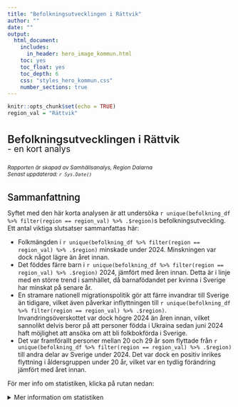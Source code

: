 ```yaml
---
title: "Befolkningsutvecklingen i Rättvik"
author: ""
date: ""
output: 
  html_document:
    includes:
      in_header: hero_image_kommun.html
    toc: yes
    toc_float: yes
    toc_depth: 6
    css: "styles_hero_kommun.css"
    number_sections: true
---
```


```r
knitr::opts_chunk$set(echo = TRUE)
region_val = "Rättvik"
```


<p style="font-weight: 600;font-size: 1.5rem;line-height:1;padding-top:15px">Befolkningsutvecklingen i Rättvik<br> <span style="font-weight: 400;font-size: 1.2rem">- en kort analys</span></p>

<style>
h1 { /* Header 1 */
  font-weight: 500;
  font-size: 1.3rem;
  color: #000000;
  margin-top: 2rem;
}
h2 { /* Header 2 */
  font-weight: 400;
  font-size: 1.1rem;
  color: #000000;
  margin-top: 1.5rem;
}
h3 { /* Header 3 */
  font-weight: 400;
  font-size: 1.1rem;
  color: #000000;
}
</style>

<p style = "font-size:12px">
<i>Rapporten är skapad av Samhällsanalys, Region Dalarna<br>
Senast uppdaterad: `r Sys.Date()`</i>
</p>

# Sammanfattning { - }
Syftet med den här korta analysen är att undersöka `r unique(befolkning_df %>% filter(region == region_val) %>% .$region)`s befolkningsutveckling. Ett antal viktiga slutsatser sammanfattas här:

* Folkmängden i `r unique(befolkning_df %>% filter(region == region_val) %>% .$region)` minskade under 2024. Minskningen var dock något lägre än året innan.
* Det föddes färre barn i `r unique(befolkning_df %>% filter(region == region_val) %>% .$region)` 2024, jämfört med åren innan. Detta är i linje med en större trend i samhället, då barnafödandet per kvinna i Sverige har minskat på senare år.
* En stramare nationell migrationspolitik gör att färre invandrar till Sverige än tidigare, vilket även påverkar inflyttningen till `r unique(befolkning_df %>% filter(region == region_val) %>% .$region)`. Invandringsöverskottet var dock högre 2024 än åren innan, vilket sannolikt delvis beror på att personer födda i Ukraina sedan juni 2024 haft möjlighet att ansöka om att bli folkbokförda i Sverige.
* Det var framförallt personer mellan 20 och 29 år som  flyttade från `r unique(befolkning_df %>% filter(region == region_val) %>% .$region)` till andra delar av Sverige under 2024. Det var dock en positiv inrikes flyttning i åldersgruppen under 20 år, vilket var en tydlig förändring jämfört med året innan.

För mer info om statistiken, klicka på rutan nedan:

<details>
<summary>Mer information om statistiken</summary>

<div title="Källa: SCB">I folkmängden som SCB publicerar ingår personer som är folkbokförda i landet. För att den som flyttar till Sverige ska bli folkbokförd ska personen ha för avsikt och rätt att stanna i Sverige i minst ett år. För personer som inte är medborgare i ett EU-land innebär det att det krävs ett uppehållstillstånd som gäller minst 12 månader för att bli folkbokförd. Till följd av Rysslands invasion av Ukraina den 24 februari 2022 har Europeiska unionen (EU) beslutat att aktivera massflyktsdirektivet, vilket innebär att personer från Ukraina utan individuell prövning ska erbjudas tidsbegränsat uppehålls- och arbetstillstånd inom EU. Personer som får uppehållstillstånd enligt massflyktsdirektivet ska i regel inte bli folkbokförda och ingå i den officiella befolkningsstatistiken. Läs mer [här](https://www.scb.se/hitta-statistik/statistik-efter-amne/befolkning-och-levnadsforhallanden/befolkningens-sammansattning-och-utveckling/befolkningsstatistik/produktrelaterat/Fordjupad-information/statistik-om-invandring---fragor-och-svar/){target="_blank"}. Sedan juni 2024 har dock personer födda i Ukraina haft möjlighet att ansöka om att bli folkbokförda i Sverige [(SCB)](https://www.scb.se/hitta-statistik/statistik-efter-amne/befolkning-och-levnadsforhallanden/befolkningens-sammansattning-och-utveckling/befolkningsstatistik/pong/statistiknyhet/namnlos/){target="_blank"}.

Under 2023 inledde Skatteverket ett arbete med att granska registret över folkbokförda. Det förde med sig att SCB avregistrerade flera tusen folkbokförda personer som visade sig inte längre bo i Sverige. I folkbokföringen har dessa registrerats som utvandrade till okänt utvandringsland. Detta arbete fortsatte under 2024. Läs mer [här](https://www.scb.se/pressmeddelande/sverige-gar-mot-lagsta-befolkningsokningen-pa-manga-ar/){target="_blank"}.

All data som används i rapporten är offentlig och finns under kategorin befolkning i SCB:s [Statistikdatabas](https://www.statistikdatabasen.scb.se/pxweb/sv/ssd/){target="_blank"}. Där finns även data för exempelvis befolkningsutvecklingen under 2024 på månadsbasis, något som inte behandlas i denna rapport.
</div>

# Hur har befolkningen förändrats?

I `r unique(befolkning_df %>% filter(region == region_val) %>% .$region)` har folkmängden minskat något sedan slutet på 1960-talet, från ca `r format(plyr::round_any(befolkning_df %>% filter(år == min(år),region == region_val ,variabel == "Folkmängd") %>% .$varde,100),big.mark=" ") ` invånare  år `r min(befolkning_df$år)` till ungefär `r format(plyr::round_any(befolkning_df %>% filter(år == max(år),region == region_val, variabel == "Folkmängd") %>% .$varde,100),big.mark=" ") ` invånare år `r max(befolkning_df$år)`. De största ökningarna skedde under 1970- och 1980-talen, då folkmängden ökade under längre perioder. Därefter skedde en stor minskning efter finanskrisen på 1990-talet, innan befolkningstillväxten återigen tog fart i mitten på 2010-talet. Under `r max(befolkning_df$år)` minskade folkmängden med `r abs(befolkning_df %>% filter(år == max(år),region == region_val, variabel == "Folkökning") %>% .$varde) ` personer, vilket var en något lägre minskning än året innan.

```r
gg_befolkning$Befolkningsutveckling_Rättvik
```

I fortsättningen av denna korta analys delas befolkningsutveckling upp i dess komponenter, födelsenetto, dvs. nettot av födda och döda, och flyttnetto, dvs. nettot av inrikes och utrikes flyttar.

# Födelsenetto

Under `r max(fodda_doda_df$år)` avled `r fodda_doda_df %>% filter(år == max(år),region == region_val,variabel == "Döda") %>% .$varde` personer boende i `r unique(befolkning_df %>% filter(region == region_val) %>% .$region)`, vilket är fler än året innan men färre än åren dessförrinnan. Jämfört med längre tillbaka i tiden dör ungefär lika många i kommunen idag som på slutet av 1960-talet. Man bör dock ha i åtanke att befolkningens åldersfördelning idag ser väsentligt annorlunda ut jämfört med då, vilket påverkar antalet döda (för en fördjupning, se rapporten för Dalarnas län). Den medicinska utvecklingen går framåt vilket medför att folk i genomsnitt lever längre idag.

När det gäller antalet födslar är trenden negativ om man jämför med framförallt det tidiga 1990-talet. Under 2000-talet har trenden dock varit mer stabil och antalet födslar har till och med ökat under vissa perioder. År `r max(fodda_doda_df$år)` föddes `r fodda_doda_df %>% filter(år == max(år),region == region_val,variabel == "födda") %>% .$varde` barn i `r unique(befolkning_df %>% filter(region == region_val) %>% .$region)`, vilket är något färre än året innan.

Nettot mellan födda och döda, se de svarta linjerna i diagrammet nedan, är alltid negativt i `r unique(befolkning_df %>% filter(region == region_val) %>% .$region)`, en indikation på att kommunen har en relativt hög medelålder (Dalarnas högsta). Hur många invånare som kommunen tappar på grund av det varierar relativt mycket över tid. År `r max(fodda_doda_df$år)` minskade befolkningen med `r abs(fodda_doda_df %>% filter(år == max(år),region == region_val,variabel == "netto") %>% .$varde)` personer till följd av ett negativt födelsenetto.

```r
gg_fodda_doda$fodelsenetto_Rättvik
```

# Flyttnetto
Den andra komponenten som styr befolkningsutvecklingen är det så kallade flyttnettot. Detta kan i sin tur delas upp i två komponenter, inrikes och utrikes flyttar. I det här avsnittet är fokus först på flyttnettot, innan de två komponenterna undersöks.

Nettot mellan antalet personer som flyttar till och från `r unique(befolkning_df %>% filter(region == region_val) %>% .$region)` varierar relativt mycket mellan åren, men har varit positivt under hela 2000-talet. Många flyttade till kommunen under 2015 och 2016, men generellt är inflyttningen till kommunen ofta relativt stor. De senaste åren har dock flyttnettot minskat tydligt, även om nettot år `r max(flytt_df$år)` (`r flytt_df %>% filter(år==max(år),region == region_val) %>% group_by(region) %>% summarize(varde=sum(varde)) %>% .$varde` personer), var en ökning jämfört med året innan.

```r
gg_flytt$Flyttnetto_Rättvik

```

## Utrikes flyttnetto
Som berördes i föregående avsnitt, flyttade många till `r unique(befolkning_df %>% filter(region == region_val) %>% .$region)` under 2015 och 2016, vilket till stor del kan förklaras av att invandringen då var stor. I slutet av 1990-talet var invandringen ofta väldigt låg och till och med negativ under vissa år (fler utvandrade än invandrade), men sedan skedde en gradvis ökning innan den stora toppen 2016. Därefter minskade invandringen tydligt, men låg på förhållandevis höga nivåer fram till och med 2021. 

År `r max(befolkning_df$år)` var det utrikes flyttnettot `r flytt_df %>% filter(år==max(år),region == region_val, variabel == "Invandringsöverskott") %>% group_by(region) %>% summarize(varde=sum(varde)) %>% .$varde` personer, vilket var högre än åren innan. Detta beror sannolikt delvis på att personer födda i Ukraina sedan juni 2024 haft möjlighet att ansöka om att bli folkbokförda i Sverige, vilket medförde att antalet personer födda i Ukraina ökade med 15 personer i Rättvik under 2024 (se  [SCB](https://www.statistikdatabasen.scb.se/pxweb/sv/ssd/START__BE__BE0101__BE0101E/FolkmRegFlandK/table/tableViewLayout1/){target="_blank"}). Läs mer i den klickbara rutan "mer information om statistiken" ovan. 

Värt att notera är också att de avregistreringar av utvandrade som Skattemyndigheten påbörjade under 2023 (se informationsrutan under avsnittet introduktion ovan) får en viss påverkan utvandringen under såväl 2023 som 2024. Trenden att invandringen idag är betydligt lägre än den var under flera år på 2010-talet har dock i första hand att göra med en tydligt stramare nationell migrationspolitik. 

Generellt invandrar ungefär lika många kvinnor och män till `r unique(befolkning_df %>% filter(region == region_val) %>% .$region)`.

```r
gg_flytt$Invandringsöverskott_Rättvik
```

## Inrikes flyttnetto
Till skillnad från många andra kommuner i Dalarna är `r unique(befolkning_df %>% filter(region == region_val) %>% .$region)` en kommun som människor flyttar till inrikes (netto). Visserligen kan nettot variera mycket mellan åren, men är för det mesta positivt. Efter en topp under år 2020, som möjligtvis kan ha med Corona-pandemin att göra, har dock det inrikes flyttnettot minskat på sistone. År `r max(befolkning_df$år)` flyttade `r abs(flytt_df %>% filter(år == max(år),region == region_val, variabel == "Inrikes flyttningsöverskott") %>% group_by(region) %>% summarize(varde=sum(varde)) %>% .$varde)` personer netto till kommunen inrikes, vilket är fler än året innan.

```r
gg_flytt$`Inrikes flyttningsöverskott_Rättvik`
```

För att bättre förstå vilka som flyttar till och från kommunen inrikes, delas de som flyttar härnäst upp efter ålder. Normalt är personer mest benägna att flytta till en annan ort när de är i 20-års åldern, innan flyttandet gradvis avtar. 

### Uppdelat på ålder

Till `r unique(befolkning_df %>% filter(region == region_val) %>% .$region)`, som tillhör de kommuner i Sverige som har högst medelålder, flyttar relativt många personer över 60 år. Det inrikes flyttnettot är dock även positivt i alla andra åldersgrupper över 40 år som redovisas i diagrammet nedan.

Bland de åldersgrupper som redovisas i diagrammet nedan skedde den största utflyttningen år `r max(flytt_aldersgrupper_df$år)` i gruppen som är under mellan 20 och 29 år. I denna grupp, tillsammans med de som är mellan 20 år och 29 år, var antalet utflyttare `r abs(sum(flytt_aldersgrupper_df %>% filter(år == max(år),variabel == "Inrikes flyttningsöverskott",region == region_val,alder_grupper%in%c("20-29 år")) %>% .$varde))` fler än antalet inflyttare, vilket var fler än året innan. Intressant att notera är även att det i åldersgruppen under 20 år var ett positivt inrikes flyttnetto år `r max(flytt_aldersgrupper_df$år)`, vilket var en tydlig förändring jämfört med året innan när nettot var negativt.

```r
gg_flytt_alder$Inrikes_flyttnetto_alder_Rättvik
```

Om fokus enbart läggs på åldersgruppen 20-29 år, blir det tydligt att det sedan åtminstone slutet av 1990-talet i praktiken alltid flyttat fler unga vuxna från än till kommunen inrikes. Historiskt varierar det inrikes flyttnettot i åldersgruppen mellan åren, vilket exempelvis kan bero på att olika årskullar av barn är olika stora. Under `r max(flytt_aldersgrupper_df$år)` flyttade `r abs(flytt_aldersgrupper_df %>% filter(år == max(år),variabel == "Inrikes flyttningsöverskott",region == region_val,alder_grupper == "20-29 år") %>% .$varde)` personer i åldersgruppen från kommunen inrikes (netto), vilket var fler än åren innan.

Även i Dalarna som helhet flyttade fler i åldersgruppen ut än in under `r max(flytt_aldersgrupper_df$år)`.

```r
gg_flytt_alder$`Inrikes flyttnetto_alder_20-29 år_Rättvik`
```

### Uppdelat på bakgrund

*Observera att statistik i detta avsnitt uppdateras först i slutet av mars.*

För att ytterligare förtydliga vilka som flyttar till och från `r unique(befolkning_df %>% filter(region == region_val) %>% .$region)` inrikes, delas de i detta avsnitt upp efter sin bakgrund, inrikes eller utrikes födda. 

En del av de personer som invandrade till `r unique(befolkning_df %>% filter(region == region_val) %>% .$region)` under framförallt 2016, verkar ha flyttat därifrån sedan dess, då det inrikes flyttnettot i gruppen utrikes födda var negativt under framförallt 2017.

Bland inrikes födda är variationen mellan åren relativt stor, men tydligt är att förhållandevis många inrikes födda flyttar till kommunen under ett genomsnittligt år. Framförallt skedde en stor inflyttning (netto) under perioden 2018-2022. År `r max(flytt_bakgrund_df$år)` flyttade `r abs(flytt_bakgrund_df %>% filter(år == max(år),region == region_val,födelseregion == "Född i Sverige") %>% .$Inrikes_flyttnetto)` inrikes födda personer netto till kommunen, vilket är klart färre än åren innan.

```r
gg_flytt_bakgrund$Flyttnetto_bakgrund_Rättvik

```

I nästa avsnitt är fokus istället på framtiden. Hur kommer `r unique(befolkning_df %>% filter(region == region_val) %>% .$region)`s folkmängd att utvecklas fram till 2033?

# Vad händer i framtiden?

För en djupare förståelse runt hur SCB gör befolkningsprognoser, se motsvarande avsnitt i rapporten för hela Dalarnas län. Det viktigaste att ha i åtanke är att ingen hänsyn tas i prognoserna till planerat bostadsbyggande, företagsetableringar eller andra framtida mål och förutsättningar som kommunerna har i sina planer.

I diagrammet nedan visas befolkningsutvecklingen i `r unique(befolkning_df %>% filter(region == region_val) %>% .$region)` fram till 2033 uppdelat på åldersgrupper, enligt SCB:s prognos från juni 2024 (se [SCB](https://www.statistikdatabasen.scb.se/pxweb/sv/ssd/START__BE__BE0401__BE0401A/BefProgRegFakN/){target="_blank"}), vilket är den senaste som myndigheten publicerat offentligt på kommunal nivå. Notera att diagrammet kan skilja sig åt jämfört med motsvarande diagram i förra årets rapport. Detta eftersom befolkningen 2033 enligt SCBs prognos jämförs med den faktiska befolkningen vid slutet av 2024 i diagrammet nedan. I förra årets rapport jämfördes prognosen för 2033 med den faktiska befolkningen vid slutet av 2023.  

* `r unique(befolkning_df %>% filter(region == region_val) %>% .$region)`s befolkning prognostiseras att öka med ungefär `r format(abs(plyr::round_any(befprognos_df %>% filter(alder_grupp == "Totalt",region== region_val) %>% .$Folkmängd,10)),big.mark=" ")` personer till 2033, jämfört med 2024. I SCB:s föregående prognos, som släpptes 2022, prognostiserades en ökning på drygt 30 personer fram till 2033, jämfört med 2021 (se [SCB](https://www.statistikdatabasen.scb.se/pxweb/sv/ssd/START__BE__BE0401__BE0401B/BefProgRegFakN22/table/tableViewLayout1/){target="_blank"}).

* Den största ökningen prognostiseras i åldergruppen 80+, där befolkningen förväntas öka med drygt `r format(abs(plyr::round_any(befprognos_df %>% filter(alder_grupp == "80+ år",region==region_val) %>% .$Folkmängd,100)),big.mark=" ")` personer fram till 2033. Detta hänger sannolikt samman med att den förväntade livslängden fortsätter öka och att den stora gruppen "baby-boomers" börjar komma upp i 80-års åldern.

* Bland yngre förväntas istället en minskning. Befolkningen i åldersgruppen 0-19 år prognostiseras att minska med ungefär `r format(abs(plyr::round_any(befprognos_df %>% filter(alder_grupp == "0-19 år",region==region_val) %>% .$Folkmängd,10)),big.mark=" ")` personer under samma tidsperiod.

```r
gg_befprognos$befolkningsforandring_Rättvik_2033
```
